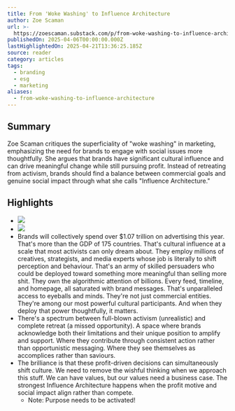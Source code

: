 ```yaml
---
title: From 'Woke Washing' to Influence Architecture
author: Zoe Scaman
url: >-
  https://zoescaman.substack.com/p/from-woke-washing-to-influence-architecture?utm_source=post-email-title&publication_id=35235&post_id=160703653&utm_campaign=email-post-title&isFreemail=true&r=og9hp&triedRedirect=true&utm_medium=email
publishedOn: 2025-04-06T00:00:00.000Z
lastHighlightedOn: 2025-04-21T13:36:25.185Z
source: reader
category: articles
tags:
  - branding
  - esg
  - marketing
aliases:
  - from-woke-washing-to-influence-architecture
---
```

## Summary

Zoe Scaman critiques the superficiality of "woke washing" in marketing, emphasizing the need for brands to engage with social issues more thoughtfully. She argues that brands have significant cultural influence and can drive meaningful change while still pursuing profit. Instead of retreating from activism, brands should find a balance between commercial goals and genuine social impact through what she calls "Influence Architecture."

## Highlights
- ![](https://substackcdn.com/image/fetch/w_1456,c_limit,f_auto,q_auto:good,fl_progressive:steep/https%3A%2F%2Fsubstack-post-media.s3.amazonaws.com%2Fpublic%2Fimages%2F24024598-19e4-4109-825d-129588113d55_1920x1080.gif)
- ![](https://substackcdn.com/image/fetch/w_1456,c_limit,f_auto,q_auto:good,fl_progressive:steep/https%3A%2F%2Fsubstack-post-media.s3.amazonaws.com%2Fpublic%2Fimages%2F24024598-19e4-4109-825d-129588113d55_1920x1080.gif)
- Brands will collectively spend over $1.07 trillion on advertising this year. That's more than the GDP of 175 countries. That's cultural influence at a scale that most activists can only dream about.
  They employ millions of creatives, strategists, and media experts whose job is literally to shift perception and behaviour. That's an army of skilled persuaders who could be deployed toward something more meaningful than selling more shit.
  They own the algorithmic attention of billions. Every feed, timeline, and homepage, all saturated with brand messages. That's unparalleled access to eyeballs and minds.
  They're not just commercial entities. They're among our most powerful cultural participants. And when they deploy that power thoughtfully, it matters.
- There's a spectrum between full-blown activism (unrealistic) and complete retreat (a missed opportunity). A space where brands acknowledge both their limitations and their unique position to amplify and support. Where they contribute through consistent action rather than opportunistic messaging. Where they see themselves as accomplices rather than saviours.
- The brilliance is that these profit-driven decisions can simultaneously shift culture. We need to remove the wishful thinking when we approach this stuff. We can have values, but our values need a business case. The strongest Influence Architecture happens when the profit motive and social impact align rather than compete.
    - Note: Purpose needs to be activated!
